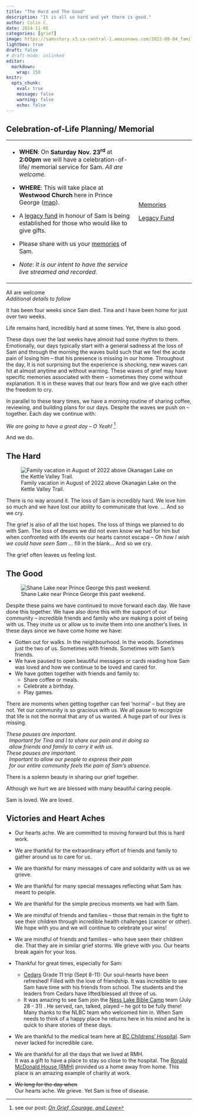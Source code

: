 ```yaml
---
title: "The Hard and The Good"
description: "It is all so hard and yet there is good."
author: Colin C.
date: 2024-11-05
categories: [grief]
image: https://samsstory.s3.ca-central-1.amazonaws.com/2022-08-04_family-kvr.jpg
lightbox: true
draft: false
# draft-mode: unlinked
editor: 
  markdown: 
    wrap: 150
knitr: 
  opts_chunk: 
    eval: true
    message: false
    warning: false
    echo: false
---
```


:::: callout-note
## Celebration-of-Life Planning/ Memorial

+-------------------------------------------------------------------------------------------------------+--------------------------------------------+
| -   **WHEN**: On **Saturday Nov. 23^rd^** at **2:00pm** we will have a celebration-of-life/ memorial  | ::: {style="min-width:120px"}              |
|     service for Sam. *All are welcome.*                                                               | :::                                        |
|                                                                                                       |                                            |
| -   **WHERE**: This will take place at **Westwood Church** here in Prince George                      | ::: center                                 |
|     ([map](https://maps.app.goo.gl/YXfR4512soWxknwc8)).                                               | [Memories](/memories.qmd){.btn             |
|                                                                                                       | .btn-primary .mt-3 role="memories"         |
| -   A <a href="/legacy.html">legacy fund</a> in honour of Sam is being established for those who      | data-toggle="tooltip"                      |
|     would like to give gifts.                                                                         | title="Share your memories of Sam"}        |
|                                                                                                       |                                            |
| -   Please share with us your [memories](/memories.html) of Sam.                                      | <a href="                                  |
|                                                                                                       | /legacy.html" class="btn btn-primary mt-3" |
| -   *Note: It is our intent to have the service live streamed and recorded.*                          | role="legacy" data-toggle="tooltip"        |
|                                                                                                       | title="Consider giving">Legacy Fund</a>    |
|                                                                                                       | :::                                        |
+-------------------------------------------------------------------------------------------------------+--------------------------------------------+

::: center
All are welcome<br/>*Additional details to follow*
:::
::::

It has been four weeks since Sam died. Tina and I have been home for just over two weeks.

Life remains hard, incredibly hard at some times. Yet, there is also good.

These days over the last weeks have almost had some rhythm to them. Emotionally, our days typically start with a general sadness at the loss of Sam
and through the morning the waves build such that we feel the acute pain of losing him -- that his presence is missing in our home. Throughout the
day, It is not surprising but the experience is shocking, new waves can hit at almost anytime and without warning. These waves of grief may have
specific memories associated with them – sometimes they come without explanation. It is in these waves that our tears flow and we give each other the
freedom to cry.

In parallel to these teary times, we have a morning routine of sharing coffee, reviewing, and building plans for our days. Despite the waves we push
on – together. Each day we continue with:

::: center
*We are going to have a great day -- O Yeah!* [^1]
:::

[^1]: see our post: [*On Grief, Courage, and Love*](../2410/2024-10-12_love-courage.qmd)

And we do.

## The Hard

::: float-sm-start
![Family vacation in August of 2022 above Okanagan Lake on the Kettle Valley
Trail.](https://samsstory.s3.ca-central-1.amazonaws.com/2022-08-04_family-kvr.jpg)
:::

There is no way around it. The loss of Sam is incredibly hard. We love him so much and we have lost our ability to communicate that love. ... And so
we cry.

The grief is also of all the lost hopes. The loss of things we planned to do with Sam. The loss of dreams we did not even know we had for him but when
confronted with life events our hearts cannot escape -- *Oh how I wish we could have seen Sam ...* fill in the blank... And so we cry.

The grief often leaves us feeling lost.

## The Good

::: float-sm-end
![Shane Lake near Prince George this past weekend.](https://samsstory.s3.ca-central-1.amazonaws.com/2024-11-03_c-t-shane-lake.jpg)
:::

Despite these pains we have continued to move forward each day. We have done this together. We have also done this with the support of our community
-- incredible friends and family who are making a point of being with us. They invite us or allow us to invite them into one another's lives. In these
days since we have come home we have:

-   Gotten out for walks. In the neighbourhood. In the woods. Sometimes just the two of us. Sometimes with friends. Sometimes with Sam's friends.
-   We have paused to open beautiful messages or cards reading how Sam was loved and how we continue to be loved and cared for.
-   We have gotten together with friends and family to:
    -   Share coffee or meals.
    -   Celebrate a birthday.
    -   Play games.

There are moments when getting together can feel 'normal' -- but they are not. Yet our community is so gracious with us. We all pause to recognize
that life is not the normal that any of us wanted. A huge part of our lives is missing.

*These pauses are important.\
  Important for Tina and I to share our pain and in doing so\
  allow friends and family to carry it with us.\
These pauses are important.\
  Important to allow our people to express their pain\
  for our entire community feels the pain of Sam's absence.*

There is a solemn beauty in sharing our grief together.

Although we hurt we are blessed with many beautiful caring people.

Sam is loved. We are loved.

## Victories and Heart Aches

-   Our hearts ache. We are committed to moving forward but this is hard work.

-   We are thankful for the extraordinary effort of friends and family to gather around us to care for us.

-   We are thankful for many messages of care and solidarity with us as we grieve.

-   We are thankful for many special messages reflecting what Sam has meant to people.

-   We are thankful for the simple precious moments we had with Sam.

-   We are mindful of friends and families – those that remain in the fight to see their children through incredible health challenges (cancer or
    other). We hope with you and we will continue to celebrate your wins!

-   We are mindful of friends and families – who have seen their children die. That they are in similar grief storms. We grieve with you. Our hearts
    break again for your loss.

-   Thankful for great times, especially for Sam:

    -   [Cedars](https://cedars.bc.ca) Grade 11 trip (Sept 8-11): Our soul-hearts have been refreshed! Filled with the love of friendship. It was
        incredible to see Sam have time with his friends from school. The students and the leaders from Cedars have lifted/blessed all three of us.
    -   It was amazing to see Sam join the [Ness Lake Bible Camp](https://www.nesslakebiblecamp.com) team (July 28 - 31) . He served, ran, talked,
        played -- he got to be fully there! Many thanks to the NLBC team who welcomed him in. When Sam needs to think of a happy place he returns here
        in his mind and he is quick to share stories of these days.

-   We are thankful to the medical team here at [BC Childrens' Hospital](http://www.bcchildrens.ca). Sam never lacked for incredible care.

-   We are thankful for all the days that we lived at RMH.\
    It was a gift to have a place to stay so close to the hospital. The [Ronald McDonald House (RMH)](https://rmhbc.ca) provided us a home away from
    home. This place is an amazing example of charity at work.

-   ~~We long for the day when~~\
    Our hearts ache. We grieve. Yet Sam is free of disease.